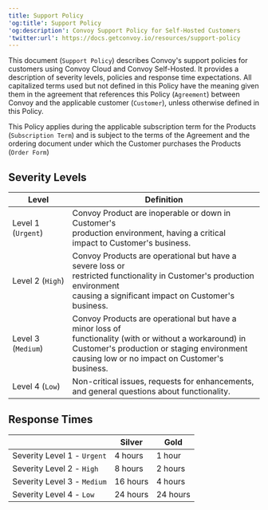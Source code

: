 ```yaml
--- 
title: Support Policy
'og:title': Support Policy
'og:description': Convoy Support Policy for Self-Hosted Customers
'twitter:url': https://docs.getconvoy.io/resources/support-policy
---
```


This document (`Support Policy`)
describes Convoy's support policies for customers using Convoy Cloud and Convoy Self-Hosted.
It provides a description of severity levels, policies and response time expectations.
All capitalized terms used but not defined in this Policy have the meaning
given them in the agreement that references this Policy
(`Agreement`) between Convoy and the applicable customer (`Customer`),
unless otherwise defined in this Policy.

This Policy applies during the applicable subscription term for the Products (`Subscription Term`) and is subject to the terms of the Agreement and the ordering document under which the Customer purchases the Products (`Order Form`)

## Severity Levels

| Level              | Definition                                                                                                                                                                                                            |
|--------------------|-----------------------------------------------------------------------------------------------------------------------------------------------------------------------------------------------------------------------|
| Level 1 (`Urgent`) | Convoy Product are inoperable or down in Customer's<br/> production environment, having a critical<br/> impact to Customer's business.                                                                                |
| Level 2 (`High`)   | Convoy Products are operational but have a severe loss or<br/> restricted functionality in Customer's production environment<br/> causing a significant impact on Customer's business.                                |
| Level 3 (`Medium`) | Convoy Products are operational but have a minor loss of<br/> functionality (with or without a workaround) in<br/> Customer's production or staging environment<br/> causing low or no impact on Customer's business. |
| Level 4 (`Low`)    | Non-critical issues, requests for enhancements,<br/> and general questions about functionality.                                                                                                                       |

## Response Times
|                             | Silver   | Gold     |
|-----------------------------|----------|----------|
| Severity Level 1 - `Urgent` | 4 hours  | 1 hour   |
| Severity Level 2 - `High`   | 8 hours  | 2 hours  |
| Severity Level 3 - `Medium` | 16 hours | 4 hours  |
| Severity Level 4 - `Low`    | 24 hours | 24 hours |
